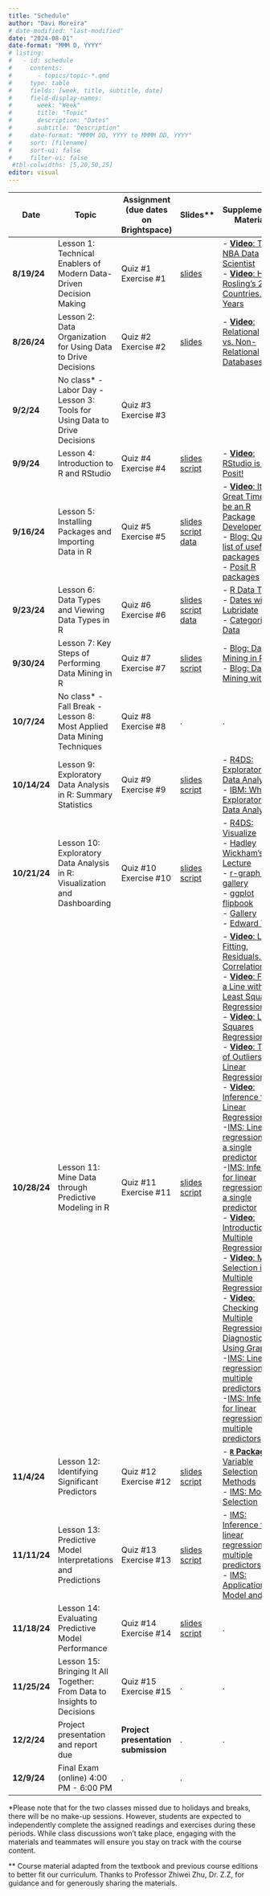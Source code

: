 ```yaml
---
title: "Schedule"
author: "Davi Moreira"
# date-modified: "last-modified"
date: "2024-08-01"
date-format: "MMM D, YYYY"
# listing:
#   - id: schedule
#     contents:
#       - topics/topic-*.qmd
#     type: table
#     fields: [week, title, subtitle, date]
#     field-display-names:
#       week: "Week"
#       title: "Topic"
#       description: "Dates"
#       subtitle: "Description"
#     date-format: "MMMM DD, YYYY to MMMM DD, YYYY"
#     sort: [filename]
#     sort-ui: false
#     filter-ui: false
 #tbl-colwidths: [5,20,50,25]
editor: visual
---
```


| **Date**     | **Topic**                                                                  | **Assignment (due dates on Brightspace)** | **Slides\*\***                                                                                                                                                                                                                  | **Supplementary Materials**                                                                                                                                                                                                                                                                                                                                                  |
|--------------|-------------------|--------------|--------------|--------------|
| **8/19/24**  | Lesson 1: Technical Enablers of Modern Data-Driven Decision Making         | Quiz #1<br>Exercise #1                    | [slides](/lecture_slides/01_lesson_m3dm/01_lesson_m3dm.html){target="_blank"}                                                                                                                                                   | \- [**Video**: The NBA Data Scientist](https://www.youtube.com/watch?v=MpLHMKTolVw&list=PLkIselvEzpM5nFf4nu--q2OGccA_0alYO){target="_blank"}<br>- [**Video**: Hans Rosling's 200 Countries, 200 Years](https://www.youtube.com/watch?v=jbkSRLYSojo&list=PLkIselvEzpM5nFf4nu--q2OGccA_0alYO&index=1){target="_blank"}                                                         |
| **8/26/24**  | Lesson 2: Data Organization for Using Data to Drive Decisions              | Quiz #2<br>Exercise #2                    | [slides](/lecture_slides/02_lesson_m3dm/02_lesson_m3dm.html){target="_blank"}                                                                                                                                                   | \- [**Video**: Relational vs. Non-Relational Databases](https://www.youtube.com/watch?v=E9AgJnsEvG4){target="_blank"}                                                                                                                                                                                                                                                        |
| **9/2/24**   | No class\* - Labor Day - Lesson 3: Tools for Using Data to Drive Decisions | Quiz #3<br>Exercise #3                    |                                                                                                                                                                                                                                 |                                                                                                                                                                                                                                                                                                                                                                              |
| **9/9/24**   | Lesson 4: Introduction to R and RStudio                                    | Quiz #4<br>Exercise #4                    | [slides](/lecture_slides/04_lesson_m3dm/04_lesson_m3dm.html){target="_blank"}<br>[script](/lecture_slides/04_lesson_m3dm/04_lesson_m3dm.R){target="_blank"}                                                                     | \- [**Video**: RStudio is now Posit!](https://www.youtube.com/watch?v=0_UNtwEh7kY){target="_blank"}                                                                                                                                                                                                                                                                          |
| **9/16/24**  | Lesson 5: Installing Packages and Importing Data in R                      | Quiz #5<br>Exercise #5                    | [slides](/lecture_slides/05_lesson_m3dm/05_lesson_m3dm.html){target="_blank"}<br>[script](/lecture_slides/05_lesson_m3dm/05_lesson_m3dm.R){target="_blank"}<br>[data](/lecture_slides/05_lesson_m3dm/data.zip){target="_blank"} | \- [**Video**: It's a Great Time to be an R Package Developer!](https://www.youtube.com/watch?v=hfqjyeA_z7s){target="_blank"}<br>- [Blog: Quick list of useful R packages](https://support.posit.co/hc/en-us/articles/201057987-Quick-list-of-useful-R-packages){target="_blank"}<br>- [Posit R packages](https://posit.co/products/open-source/rpackages/){target="_blank"} |
| **9/23/24**  | Lesson 6: Data Types and Viewing Data Types in R                           | Quiz #6<br>Exercise #6                    | [slides](/lecture_slides/06_lesson_m3dm/06_lesson_m3dm.html){target="_blank"}<br>[script](/lecture_slides/06_lesson_m3dm/06_lesson_m3dm.R){target="_blank"}<br>[data](/lecture_slides/06_lesson_m3dm/data.zip){target="_blank"}                 | - [R Data Types](https://www.w3schools.com/r/r_data_types.asp){target="_blank"}<br>- [Dates with Lubridate](https://lubridate.tidyverse.org/){target="_blank"}<br>- [Categorical Data](https://sscc.wisc.edu/sscc/pubs/dwr/categorical.html#cheat-sheet){target="_blank"} |
| **9/30/24**  | Lesson 7: Key Steps of Performing Data Mining in R                         | Quiz #7<br>Exercise #7      | [slides](/lecture_slides/07_lesson_m3dm/07_lesson_m3dm.html){target="_blank"}<br>[script](/lecture_slides/07_lesson_m3dm/07_lesson_m3dm.R){target="_blank"} |  - [Blog: Data Mining in R](https://www.geeksforgeeks.org/data-mining-in-r/){target="_blank"}<br> - [Blog: Data Mining with R](https://rpubs.com/uriel623/670548){target="_blank"} |
| **10/7/24**  | No class\* - Fall Break - Lesson 8: Most Applied Data Mining Techniques    | Quiz #8<br>Exercise #8                    | .                                                                                                                                                                                                                               | .                                                                                                                                                                                                                                                                                                                                                                            |
| **10/14/24** | Lesson 9: Exploratory Data Analysis in R: Summary Statistics               | Quiz #9<br>Exercise #9                    | [slides](/lecture_slides/09_lesson_m3dm/09_lesson_m3dm.html){target="_blank"}<br>[script](/lecture_slides/09_lesson_m3dm/09_lesson_m3dm.R){target="_blank"} |  - [R4DS: Exploratory Data Analysis](https://r4ds.hadley.nz/eda){target="_blank"}<br> - [IBM: What is Exploratory Data Analysis?](https://www.ibm.com/topics/exploratory-data-analysis){target="_blank"} |
| **10/21/24** | Lesson 10: Exploratory Data Analysis in R: Visualization and Dashboarding  | Quiz #10<br>Exercise #10                  | [slides](/lecture_slides/10_lesson_m3dm/10_lesson_m3dm.html){target="_blank"}<br>[script](/lecture_slides/10_lesson_m3dm/10_lesson_m3dm.R){target="_blank"} | - [R4DS: Visualize](https://r4ds.hadley.nz/visualize){target="_blank"}<br> - [Hadley Wickham's Lecture](http://stat405.had.co.nz/lectures/20-effective-vis.pdf){target="_blank"}<br> - [r-graph-gallery](https://www.r-graph-gallery.com/){target="_blank"}<br> - [ggplot flipbook](https://evamaerey.github.io/ggplot_flipbook/ggplot_flipbook_xaringan.html#1){target="_blank"}<br> - [Gallery](http://r-statistics.co/Top50-Ggplot2-Visualizations-MasterList-R-Code.html){target="_blank"}<br> - [Edward Tufte](https://www.edwardtufte.com/tufte/){target="_blank"}  |
| **10/28/24** | Lesson 11: Mine Data through Predictive Modeling in R                      | Quiz #11<br>Exercise #11                  | [slides](/lecture_slides/11_lesson_m3dm/11_lesson_m3dm.html){target="_blank"}<br>[script](/lecture_slides/11_lesson_m3dm/11_lesson_m3dm.R){target="_blank"} | - [**Video**: Line Fitting, Residuals, and Correlation](https://www.youtube.com/watch?v=mPvtZhdPBhQ&list=PLkIselvEzpM63ikRfN41DNIhSgzboELOM){target="_blank"}<br> - [**Video**: Fitting a Line with Least Squares Regression](https://www.youtube.com/watch?v=z8DmwG2G4Qc&list=PLkIselvEzpM63ikRfN41DNIhSgzboELOM){target="_blank"}<br> - [**Video**: Least Squares Regression](https://www.youtube.com/watch?v=yqf0L_WEaW0&list=PLkIselvEzpM63ikRfN41DNIhSgzboELOM){target="_blank"}<br> - [**Video**: Types of Outliers in Linear Regression](https://www.youtube.com/watch?v=jZEKAlo1E54&list=PLkIselvEzpM63ikRfN41DNIhSgzboELOM){target="_blank"}<br> - [**Video**: Inference for Linear Regression](https://www.youtube.com/watch?v=depiT-hTaGA&list=PLkIselvEzpM63ikRfN41DNIhSgzboELOM){target="_blank"}<br> -[IMS: Linear regression with a single predictor](https://openintro-ims.netlify.app/model-slr){target="_blank"}<br> -[IMS: Inference for linear regression with a single predictor](https://openintro-ims.netlify.app/inf-model-slr){target="_blank"}<br>- [**Video**: Introduction to Multiple Regression](https://www.youtube.com/watch?v=sQpAuyfEYZg&list=PLkIselvEzpM5f1HYzIjFt52SD4izsJ2_I){target="_blank"}<br>- [**Video**: Model Selection in Multiple Regression](https://www.youtube.com/watch?v=VB1qSwoF-l0&list=PLkIselvEzpM5f1HYzIjFt52SD4izsJ2_I){target="_blank"}<br>- [**Video**: Checking Multiple Regression Diagnostics Using Graphs](https://www.youtube.com/watch?v=3KSUeYMKt5A&list=PLkIselvEzpM5f1HYzIjFt52SD4izsJ2_I){target="_blank"}<br>-[IMS: Linear regression with multiple predictors](https://openintro-ims.netlify.app/model-mlr){target="_blank"}<br>-[IMS: Inference for linear regression with multiple predictors](https://openintro-ims.netlify.app/inf-model-mlr){target="_blank"} |
| **11/4/24**  | Lesson 12: Identifying Significant Predictors                              | Quiz #12<br>Exercise #12                  | [slides](/lecture_slides/12_lesson_m3dm/12_lesson_m3dm.html){target="_blank"}<br>[script](/lecture_slides/12_lesson_m3dm/12_lesson_m3dm.R){target="_blank"} | - [**`R` Package**: Variable Selection Methods](https://cran.r-project.org/web/packages/olsrr/vignettes/variable_selection.html){target="_blank"}<br> - [IMS: Model Selection](https://openintro-ims.netlify.app/model-mlr.html#sec-model-selection){target="_blank"}  |
| **11/11/24** | Lesson 13: Predictive Model Interpretations and Predictions                | Quiz #13<br>Exercise #13                  | [slides](/lecture_slides/13_lesson_m3dm/13_lesson_m3dm.html){target="_blank"}<br>[script](/lecture_slides/13_lesson_m3dm/13_lesson_m3dm.R){target="_blank"}                                                                                                                                                                                                                                | - [IMS: Inference for linear regression with multiple predictors](https://openintro-ims.netlify.app/inf-model-mlr.html){target="_blank"}<br> - [IMS: Applications: Model and infer](https://openintro-ims.netlify.app/inf-model-applications){target="_blank"}                                                                                                                                                                                                                                                                                                                                                                             |
| **11/18/24** | Lesson 14: Evaluating Predictive Model Performance                         | Quiz #14<br>Exercise #14                  | [slides](/lecture_slides/14_lesson_m3dm/14_lesson_m3dm.html){target="_blank"}<br>[script](/lecture_slides/14_lesson_m3dm/14_lesson_m3dm.R){target="_blank"}                                                                                                                                                                                                                               | .                                                                                                                                                                                                                                                                                                                                                                            |
| **11/25/24** | Lesson 15: Bringing It All Together: From Data to Insights to Decisions    | Quiz #15<br>Exercise #15                  | .                                                                                                                                                                                                                               | .                                                                                                                                                                                                                                                                                                                                                                            |
| **12/2/24**  | Project presentation and report due                                        | **Project presentation submission**       | .                                                                                                                                                                                                                               | .                                                                                                                                                                                                                                                                                                                                                                            |
| **12/9/24**  | Final Exam (online) 4:00 PM - 6:00 PM                                      | .                                         | .                                                                                                                                                                                                                               |                                                                                                                                                                                                                                                                                                                                                                              |

\*Please note that for the two classes missed due to holidays and breaks, there will be no make-up sessions. However, students are expected to independently complete the assigned readings and exercises during these periods. While class discussions won't take place, engaging with the materials and teammates will ensure you stay on track with the course content.

\*\* Course material adapted from the textbook and previous course editions to better fit our curriculum. Thanks to Professor Zhiwei Zhu, Dr. Z.Z, for guidance and for generously sharing the materials.
